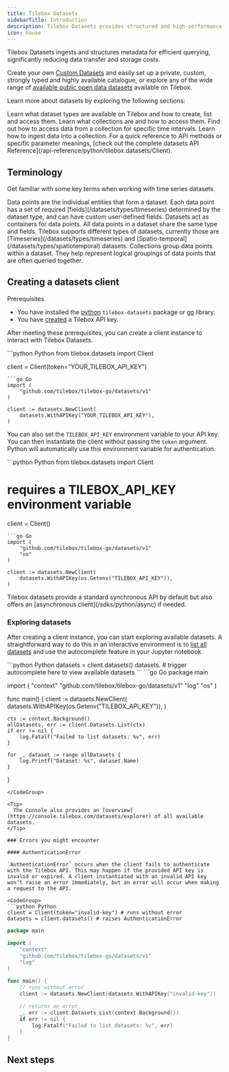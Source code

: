```yaml
---
title: Tilebox Datasets
sidebarTitle: Introduction
description: Tilebox Datasets provides structured and high-performance satellite metadata access.
icon: house
---
```


Tilebox Datasets ingests and structures metadata for efficient querying, significantly reducing data transfer and storage costs.

Create your own [Custom Datasets](/datasets/concepts/datasets) and easily set up a private, custom, strongly typed and highly available catalogue, or 
explore any of the wide range of [available public open data datasets](/datasets/open-data) available on Tilebox.

Learn more about datasets by exploring the following sections:

<CardGroup cols={2}>
  <Card title="Datasets" icon="database" href="/datasets/concepts/datasets" horizontal>
    Learn what dataset types are available on Tilebox and how to create, list and access them.
  </Card>
  <Card title="Collections" icon="layer-group" href="/datasets/concepts/collections" horizontal>
    Learn what collections are and how to access them.
  </Card>
  <Card title="Querying Data" icon="server" href="/datasets/query" horizontal>
    Find out how to access data from a collection for specific time intervals.
  </Card>
  <Card title="Ingesting Data" icon="up-from-bracket" href="/datasets/ingest" horizontal>
    Learn how to ingest data into a collection.
  </Card>
</CardGroup>

<Note>
  For a quick reference to API methods or specific parameter meanings, [check out the complete datasets API Reference](/api-reference/python/tilebox.datasets/Client).
</Note>

## Terminology

Get familiar with some key terms when working with time series datasets.

<AccordionGroup>
  <Accordion title="Data points">
    Data points are the individual entities that form a dataset. Each data point has a set of required [fields](/datasets/types/timeseries) determined by the dataset type, and can have custom user-defined fields.
  </Accordion>
  <Accordion title="Datasets">
    Datasets act as containers for data points. All data points in a dataset share the same type and fields. Tilebox supports different types of datasets, currently those are [Timeseries](/datasets/types/timeseries) and [Spatio-temporal](/datasets/types/spatiotemporal) datasets.
  </Accordion>
  <Accordion title="Collections">
    Collections group data points within a dataset. They help represent logical groupings of data points that are often queried together.
  </Accordion>
</AccordionGroup>

## Creating a datasets client

Prerequisites

- You have installed the [python](/sdks/python/install) `tilebox-datasets` package or [go](/sdks/go/install) library.
- You have [created](/authentication) a Tilebox API key.

After meeting these prerequisites, you can create a client instance to interact with Tilebox Datasets.

<CodeGroup>
```python Python
from tilebox.datasets import Client

client = Client(token="YOUR_TILEBOX_API_KEY")
```
```go Go
import (
	"github.com/tilebox/tilebox-go/datasets/v1"
)

client := datasets.NewClient(
	datasets.WithAPIKey("YOUR_TILEBOX_API_KEY"),
)
```
</CodeGroup>

You can also set the `TILEBOX_API_KEY` environment variable to your API key. You can then instantiate the client without passing the `token` argument. Python will automatically use this environment variable for authentication.

<CodeGroup>
```python Python
from tilebox.datasets import Client

# requires a TILEBOX_API_KEY environment variable
client = Client()
```
```go Go
import (
	"github.com/tilebox/tilebox-go/datasets/v1"
	"os"
)

client := datasets.NewClient(
	datasets.WithAPIKey(os.Getenv("TILEBOX_API_KEY")),
)
```
</CodeGroup>

<Tip>
  Tilebox datasets provide a standard synchronous API by default but also offers an [asynchronous client](/sdks/python/async) if needed.
</Tip>

### Exploring datasets

After creating a client instance, you can start exploring available datasets. A straightforward way to do this in an interactive environment is to [list all datasets](/api-reference/python/tilebox.datasets/Client.datasets) and use the autocomplete feature in your Jupyter notebook.

<CodeGroup>
```python Python
datasets = client.datasets()
datasets. # trigger autocomplete here to view available datasets
```
```go Go
package main

import (
	"context"
	"github.com/tilebox/tilebox-go/datasets/v1"
	"log"
	"os"
)

func main() {
	client := datasets.NewClient(
		datasets.WithAPIKey(os.Getenv("TILEBOX_API_KEY")),
	)

	ctx := context.Background()
	allDatasets, err := client.Datasets.List(ctx)
	if err != nil {
		log.Fatalf("Failed to list datasets: %v", err)
	}

	for _, dataset := range allDatasets {
		log.Printf("Dataset: %s", dataset.Name)
	}
}
```
</CodeGroup>

<Tip>
  The Console also provides an [overview](https://console.tilebox.com/datasets/explorer) of all available datasets.
</Tip>

### Errors you might encounter

#### AuthenticationError

`AuthenticationError` occurs when the client fails to authenticate with the Tilebox API. This may happen if the provided API key is invalid or expired. A client instantiated with an invalid API key won't raise an error immediately, but an error will occur when making a request to the API.

<CodeGroup>
```python Python
client = Client(token="invalid-key") # runs without error
datasets = client.datasets() # raises AuthenticationError
```
```go Go
package main

import (
	"context"
	"github.com/tilebox/tilebox-go/datasets/v1"
	"log"
)

func main() {
	// runs without error
	client := datasets.NewClient(datasets.WithAPIKey("invalid-key"))

	// returns an error
	_, err := client.Datasets.List(context.Background())
	if err != nil {
		log.Fatalf("Failed to list datasets: %v", err)
	}
}
```
</CodeGroup>

## Next steps

<CardGroup cols={2}>
  <Card title="Accessing datasets" icon="database" href="/datasets/concepts/datasets" horizontal />
  <Card title="Async support" icon="rotate" href="/sdks/python/async" horizontal />
  <Card title="Working with Xarray" icon="chart-bar" href="/sdks/python/xarray" horizontal />
</CardGroup>
